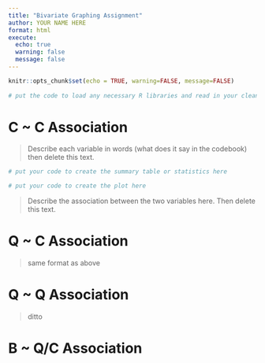 ```yaml
---
title: "Bivariate Graphing Assignment"
author: YOUR NAME HERE
format: html
execute:
  echo: true
  warning: false
  message: false
---
```



```r
knitr::opts_chunk$set(echo = TRUE, warning=FALSE, message=FALSE)
 
# put the code to load any necessary R libraries and read in your cleaned data here. Delete this text afterward.
```

# C ~ C Association
> Describe each variable in words (what does it say in the codebook) then delete this text. 

```r
# put your code to create the summary table or statistics here
```

```r
# put your code to create the plot here
```

> Describe the association between the two variables here. Then delete this text. 


# Q ~ C Association
> same format as above


# Q ~ Q Association
> ditto



# B ~ Q/C Association

